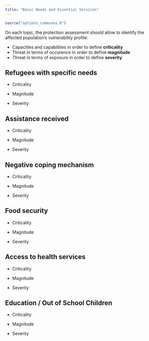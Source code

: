```yaml
---
title: "Basic Needs and Essential Services"
---
```


```r
source("options_communes.R")
```


<div class="important">
On each topic, the protection assessment should allow to identify the affected population’s vulnerability profile:

* Capacities and capabilities in order to define __criticality__ 
* Threat  in terms of occurence in order to define __magnitude__ 
* Threat  in terms of exposure in order to define __severity__
</div>


## Refugees with specific needs 

* Criticality

* Magnitude

* Severity


## Assistance received

* Criticality

* Magnitude

* Severity



## Negative coping mechanism

* Criticality

* Magnitude

* Severity


## Food security

* Criticality

* Magnitude

* Severity


## Access to health services

* Criticality

* Magnitude

* Severity


## Education / Out of School Children

* Criticality

* Magnitude

* Severity
